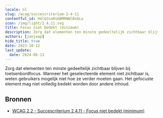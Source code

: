 ```yaml
---
locale: nl
slug: /wcag/succescriterium-2-4-11
contentful_id: H4lQ3soRs6BMRNWlBxQLa
icon: /img/light/2.4.11.svg
title: Focus niet bedekt (minimum)
description: Zorg dat elementen ten minste gedeeltelijk zichtbaar blijven bij toetsenbordfocus. Wanneer het geselecteerde element niet zichtbaar is, weten gebruikers mogelijk niet hoe ze verder moeten gaan. Het gefocuste element mag niet volledig bedekt worden.
authors: [janjaap]
hide_title: true
date: 2023-10-12
last_update:
  date: 2024-06-13
---
```


<Hero
  title="Focus niet bedekt (minimum)"
  image="/img/light/2.4.11.svg"
  alt="WCAG 2.4.11 - Logo"
  prefix="Succescriterium 2.4.11"
  suffix="Niveau AA"
/>

Zorg dat elementen ten minste gedeeltelijk zichtbaar blijven bij toetsenbordfocus. Wanneer het geselecteerde element niet zichtbaar is, weten gebruikers mogelijk niet hoe ze verder moeten gaan. Het gefocuste element mag niet volledig bedekt worden door andere inhoud.

## Bronnen

- [WCAG 2.2 - Succescriterium 2.4.11 - Focus niet bedekt (minimum)](https://www.w3.org/Translations/WCAG22-nl/#focus-not-obscured-minimum)
